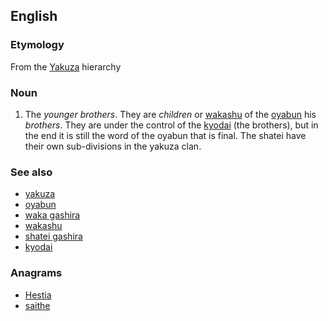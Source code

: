 ==English==

===Etymology===
From the {{etyl|ja|en}} [[Yakuza]] hierarchy

===Noun===
{{en-noun|shatei}}

# The ''younger brothers''. They are ''children'' or [[wakashu]] of the [[oyabun]] his ''brothers''. They are under the control of the [[kyodai]] (the brothers), but in the end it is still the word of the oyabun that is final. The shatei have their own sub-divisions in the yakuza clan.

===See also===
* [[yakuza]]
* [[oyabun]]
* [[waka gashira]]
* [[wakashu]]
* [[shatei gashira]]
* [[kyodai]]

===Anagrams===
* [[Hestia#English|Hestia]]
* [[saithe#English|saithe]]